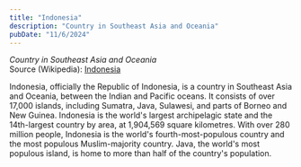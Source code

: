 ```yaml
---
title: "Indonesia"
description: "Country in Southeast Asia and Oceania"
pubDate: "11/6/2024"
---
```


*Country in Southeast Asia and Oceania*  
Source (Wikipedia): [Indonesia][1]

Indonesia, officially the Republic of Indonesia, is a country in Southeast Asia and Oceania, between the Indian and Pacific oceans. It consists of over 17,000 islands, including Sumatra, Java, Sulawesi, and parts of Borneo and New Guinea. Indonesia is the world's largest archipelagic state and the 14th-largest country by area, at 1,904,569 square kilometres. With over 280 million people, Indonesia is the world's fourth-most-populous country and the most populous Muslim-majority country. Java, the world's most populous island, is home to more than half of the country's population.

[1]: https://en.wikipedia.org/wiki/Indonesia
